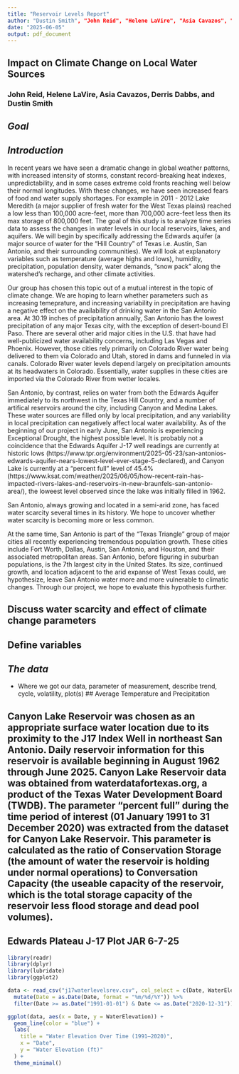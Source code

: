 ```yaml
---
title: "Reservoir Levels Report"
author: "Dustin Smith", "John Reid", "Helene LaVire", "Asia Cavazos", "Derris Dabbs"
date: "2025-06-05"
output: pdf_document
---
```


## **Impact on Climate Change on Local Water Sources** 

### John Reid, Helene LaVire, Asia Cavazos, Derris Dabbs, and Dustin Smith

## *Goal*

## *Introduction*
In recent years we have seen a dramatic change in global weather patterns, with increased intensity of storms, constant record-breaking heat indexes, unpredictability, and in some cases extreme cold fronts reaching well below their normal longitudes. With these changes, we have seen increased fears of food and water supply shortages. For example in 2011 - 2012 Lake Meredith (a major supplier of fresh water for the West Texas plains) reached a low less than 100,000 acre-feet, more than 700,000 acre-feet less then its max storage of 800,000 feet. The goal of this study is to analyze time series data to assess the changes in water levels in our local reservoirs, lakes, and aquifers. We will begin by specifically addressing the Edwards aquifer (a major source of water for the "Hill Country" of Texas i.e. Austin, San Antonio, and their surrounding communities). We will look at explanatory variables such as temperature (average highs and lows), humidity, precipitation, population density, water demands, "snow pack" along the watershed's recharge, and other climate activities.

Our group has chosen this topic out of a mutual interest in the topic of climate change. We are hoping to learn whether parameters such as increasing temeprature, and increasing variability in precipitation are having a negative effect on the availability of drinking water in the San Antonio area. At 30.19 inches of precipitation annually, San Antonio has the lowest precipitation of any major Texas city, with the exception of desert-bound El Paso. There are several other arid major cities in the U.S. that have had well-publicized water availability concerns, including Las Vegas and Phoenix. However, those cities rely primarily on Colorado River water being delivered to them via Colorado and Utah, stored in dams and funneled in via canals. Colorado River water levels depend largely on precipitation amounts at its headwaters in Colorado. Essentially, water supplies in these cities are imported via the Colorado River from wetter locales.

San Antonio, by contrast, relies on water from both the Edwards Aquifer immediately to its northwest in the Texas Hill Country, and a number of artifical reservoirs around the city, including Canyon and Medina Lakes. These water sources are filled only by local precipitation, and any variability in local precipitation can negatively affect local water availability. As of the beginning of our project in early June, San Antonio is experiencing Exceptional Drought, the highest possible level. It is probably not a coincidence that the Edwards Aquifer J-17 well readings are currently at historic lows (https://www.tpr.org/environment/2025-05-23/san-antonios-edwards-aquifer-nears-lowest-level-ever-stage-5-declared), and Canyon Lake is currently at a "percent full" level of 45.4% (https://www.ksat.com/weather/2025/06/05/how-recent-rain-has-impacted-rivers-lakes-and-reservoirs-in-new-braunfels-san-antonio-area/), the loweest level observed since the lake was initially filled in 1962. 

San Antonio, always growing and located in a semi-arid zone, has faced water scarcity several times in its history. We hope to uncover whether water scarcity is becoming more or less common.

At the same time, San Antonio is part of the "Texas Triangle" group of major cities all recently experiencing tremendous population growth. These cities include Fort Worth, Dallas, Austin, San Antonio, and Houston, and their associated metropolitan areas. San Antonio, before figuring in suburban populations, is the 7th largest city in the United States. Its size, continued growth, and location adjacent to the arid expanse of West Texas could, we hypothesize, leave San Antonio water more and more vulnerable to climatic changes. Through our project, we hope to evaluate this hypothesis further.

## Discuss water scarcity and effect of climate change parameters

## Define variables

## *The data*
* Where we got our data, parameter of measurement, describe trend, cycle, volatility, plot(s)
## Average Temperature and Precipitation

## Canyon Lake Reservoir was chosen as an appropriate surface water location due to its proximity to the J17 Index Well in northeast San Antonio. Daily reservoir information for this reservoir is available beginning in August 1962 through June 2025. Canyon Lake Reservoir data was obtained from waterdatafortexas.org, a product of the Texas Water Development Board (TWDB). The parameter "percent full" during the time period of interest (01 January 1991 to 31 December 2020) was extracted from the dataset for Canyon Lake Reservoir. This parameter is calculated as the ratio of Conservation Storage (the amount of water the reservoir is holding under normal operations) to Conversation Capacity (the useable capacity of the reservoir, which is the total storage capacity of the reservoir less flood storage and dead pool volumes). 

## Edwards Plateau J-17 Plot JAR 6-7-25
```r
library(readr)
library(dplyr)
library(lubridate)
library(ggplot2)

data <- read_csv("j17waterlevelsrev.csv", col_select = c(Date, WaterElevation)) %>%
  mutate(Date = as.Date(Date, format = "%m/%d/%Y")) %>%
  filter(Date >= as.Date("1991-01-01") & Date <= as.Date("2020-12-31"))

ggplot(data, aes(x = Date, y = WaterElevation)) +
  geom_line(color = "blue") +
  labs(
    title = "Water Elevation Over Time (1991–2020)",
    x = "Date",
    y = "Water Elevation (ft)"
  ) +
  theme_minimal()
```

